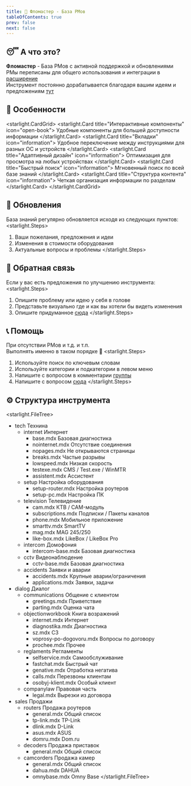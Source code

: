 ```yaml
---
title: 👋 Фломастер - База РМов
tableOfContents: true
prev: false
next: false
---
```


## 😴 А что это? 

<b>Фломастер</b> - База РМов с активной поддержкой и обновлениями<br/>
РМы переписаны для общего использования и интеграции в [расширение](https://helper.chrsnv.ru)<br/>
Инструмент постоянно дорабатывается благодаря вашим идеям и предложениям [тут](https://t.me/+jH1mblw0ytcwOWUy)

## 🚀 Особенности

<starlight.CardGrid>
  <starlight.Card title="Интерактивные компоненты" icon="open-book">
    Удобные компоненты для большей доступности информации
  </starlight.Card>
  <starlight.Card title="Вкладки" icon="information">
    Удобное переключение между инструкциями для разных ОС и устройств
  </starlight.Card>
  <starlight.Card title="Адаптивный дизайн" icon="information">
    Оптимизация для просмотра на любых устройствах
  </starlight.Card>
  <starlight.Card title="Быстрый поиск" icon="information">
    Мгновенный поиск по всей базе знаний
  </starlight.Card>
  <starlight.Card title="Структура контента" icon="information">
    Четкая организация информации по разделам
  </starlight.Card>
</starlight.CardGrid>

## 🔄 Обновления

База знаний регулярно обновляется исходя из следующих пунктов:
<starlight.Steps>
1. Ваши пожелания, предложения и идеи
2. Изменения в стоимости оборудования
3. Актуальные вопросы и проблемы
</starlight.Steps>

## 🤝 Обратная связь
Если у вас есть предложения по улучшению инструмента:
<starlight.Steps>
1. Опишите проблему или идею у себя в голове
2. Представьте визуально где и как вы хотели бы видеть изменения
3. Опишите придуманное [сюда](https://t.me/roman_domru)
</starlight.Steps>

## 📞 Помощь
При отсутствии РМов и т.д. и т.п.<br/>
Выполнять именно в таком порядке 🙂
<starlight.Steps>
1. Используйте поиск по ключевым словам
2. Используйте категории и подкатегории в левом меню
3. Напишите с вопросом в комментарии [группы](https://t.me/+jH1mblw0ytcwOWUy)
4. Напишите с вопросом [сюда](https://t.me/roman_domru)
</starlight.Steps>

## ⚙️ Структура инструмента
<starlight.FileTree>
- tech Технина
    - internet Интернет
        - base.mdx Базовая диагностика
        - nointernet.mdx Отсутствие соединения
        - nopages.mdx Не открываются страницы
        - breaks.mdx Частые разрывы
        - lowspeed.mdx Низкая скорость
        - testexe.mdx CMS / Test.exe / WinMTR
        - assistent.mdx Ассистент
    - setup Настройка оборудования
        - setup-router.mdx Настройка роутеров
        - setup-pc.mdx Настройка ПК
    - television Телевидение
        - cam.mdx КТВ / CAM-модуль
        - subscriptions.mdx Подписки / Пакеты каналов
        - phone.mdx Мобильное приложение
        - smarttv.mdx SmartTV
        - mag.mdx MAG 245/250
        - like-box.mdx LikeBox / LikeBox Pro
    - intercom Домофония
        - intercom-base.mdx Базовая диагностика
    - cctv Видеонаблюдение
        - cctv-base.mdx Базовая диагностика
    - accidents Заявки и аварии
        - accidents.mdx Крупные аварии/ограничения
        - applications.mdx Заявки, задачи
- dialog Диалог
    - communications Общение с клиентом
        - greetings.mdx Приветствие
        - parting.mdx Оценка чата
    - objectionworkbook Книга возражений
        - internet.mdx Интернет
        - diagnostika.mdx Диагностика
        - sz.mdx СЗ
        - voprosy-po-dogovoru.mdx Вопросы по договору
        - prochee.mdx Прочее
    - reglaments Регламенты
        - selfservice.mdx Самообслуживание
        - fastchat.mdx Быстрый чат
        - genative.mdx Отработка негатива
        - calls.mdx Перезвоны клиентам
        - osobyj-klient.mdx Особый клиент
    - companylaw Правовая часть
        - legal.mdx Вырезки из договора
- sales Продажи
    - routers Продажа роутеров
        - general.mdx Общий список
        - tp-link.mdx TP-Link
        - dlink.mdx D-Link
        - asus.mdx ASUS
        - domru.mdx Dom.ru
    - decoders Продажа приставок
        - general.mdx Общий список
    - camcorders Продажа камер
        - general.mdx Общий список
        - dahua.mdx DAHUA
        - omnybase.mdx Omny Base
</starlight.FileTree>